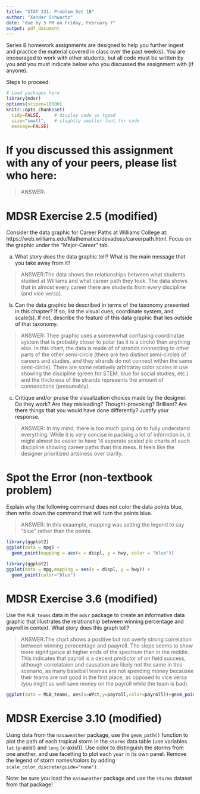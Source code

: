 ```yaml
---
title: "STAT 231: Problem Set 1B"
author: "Xander Schwartz"
date: "due by 5 PM on Friday, February 7"
output: pdf_document
---
```


Series B homework assignments are designed to help you further ingest and practice the material covered in class over the past week(s).  You are encouraged to work with other students, but all code must be written by you and you must indicate below who you discussed the assignment with (if anyone).  

Steps to proceed:

\begin{enumerate}
\item In RStudio, go to File > Open Project, navigate to the folder with the course-content repo, select the course-content project (course-content.Rproj), and click "Open" 
\item Pull the course-content repo (e.g. using the blue-ish down arrow in the Git tab in upper right window)
\item Copy ps1B.Rmd from the course repo to your repo (see page 6 of the GitHub Classroom Guide for Stat231 if needed)
\item Close out of the course repo project in RStudio
\item Open up your repo project in RStudio
\item In the ps1B.Rmd file in YOUR repo, replace "YOUR NAME HERE" with your name
\item Add in your responses, committing and pushing to YOUR repo in appropriate places along the way
\item Run "Knit PDF" 
\item Upload the pdf to Gradescope
\end{enumerate}

```r
# Load packages here 
library(mdsr)   
options(scipen=10000)
knitr::opts_chunk$set(
  tidy=FALSE,     # display code as typed
  size="small",   # slightly smaller font for code
  message=FALSE)   
```

\newpage 

# If you discussed this assignment with any of your peers, please list who here:

> ANSWER:



\newpage
# MDSR Exercise 2.5 (modified)

Consider the data graphic for Career Paths at Williams College at: https://web.williams.edu/Mathematics/devadoss/careerpath.html.  Focus on the graphic under the "Major-Career" tab.


a. What story does the data graphic tell?  What is the main message that you take away from it?

> ANSWER:The data shows the relationships between what students studied at Williams and what career path they took. The data shows that in almost every career there are students from every discipline (and vice versa). 

b. Can the data graphic be described in terms of the taxonomy presented in this chapter?  If so, list the visual cues, coordinate system, and scale(s).  If not, describe the feature of this data graphic that lies outside of that taxonomy.

> ANSWER: Thee graphic uses a somewwhat confusing coordinatae system that is probably closer to polar (as it is a circle) than anything else. In this chart, the data is made of of strands connecting to other parts of the other semi-circle (there are two distinct semi-circles of careers and studies, and they strands do not connect within the same semi-circle). There are some relatively arbitraray color scales in use showing the discipline (green for STEM, blue for social studies, etc.) and the thickness of the strands represents the amount of connenctions (presumably).

c. Critique and/or praise the visualization choices made by the designer.  Do they work? Are they misleading?  Thought-provoking?  Brilliant?  Are there things that you would have done differently?  Justify your response.

> ANSWER: In my mind, there is too much going on to fully understand everything. While it is very concise in packing a lot of informtion in, it might almost be easier to have 14 seperate scaled pie charts of each discipline showing career paths than this mess. It feels like the designer prioritized artsiness over clarity. 


\newpage
# Spot the Error (non-textbook problem)

Explain why the following command does not color the data points blue, then write down the command that will turn the points blue.

> ANSWER: In this exaample, mapping was setting the legend to say "blue" rather than the points. 

```r
library(ggplot2)
ggplot(data = mpg) + 
  geom_point(mapping = aes(x = displ, y = hwy, color = "blue"))
```

```r
library(ggplot2)
ggplot(data = mpg,mapping = aes(x = displ, y = hwy)) + 
  geom_point(color="blue")
```


\newpage
# MDSR Exercise 3.6 (modified)

Use the `MLB_teams` data in the `mdsr` package to create an informative data graphic that illustrates the relationship between winning percentage and payroll in context. What story does this graph tell?

> ANSWER:The chart shows a positive but not overly strong correlation between winning perecentage and paayroll. The slope seems to show more signifigance at higher ends of the spectrum than in the middle. This indicates that payroll is a decent predictor of on field success, although correlataion and causation are likely not the same in this scenario, as many baseball teamas are not spending money becausee their teams are not good in the first place, as opposed to vice versa (you might as well save money on the payroll while the team is bad). 

```r
ggplot(data = MLB_teams, aes(x=WPct,y=payroll,color=payroll))+geom_point()+geom_smooth(se=F)
```


\newpage
# MDSR Exercise 3.10 (modified)

Using data from the `nasaweather` package, use the `geom_path()` function to plot the path of each tropical storm in the `storms` data table (use variables `lat` (y-axis!) and `long` (x-axis!)).  Use color to distinguish the storms from one another, and use facetting to plot each `year` in its own panel.  Remove the legend of storm names/colors by adding `scale_color_discrete(guide="none")`. 

Note: be sure you load the `nasaweather` package and use the `storms` dataset from that package!  

```r

```

 